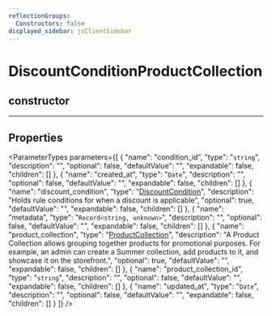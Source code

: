 ```yaml
---
reflectionGroups:
  Constructors: false
displayed_sidebar: jsClientSidebar
---
```



# DiscountConditionProductCollection

## constructor

___

## Properties

<ParameterTypes parameters={[
  {
    "name": "condition_id",
    "type": "`string`",
    "description": "",
    "optional": false,
    "defaultValue": "",
    "expandable": false,
    "children": []
  },
  {
    "name": "created_at",
    "type": "`Date`",
    "description": "",
    "optional": false,
    "defaultValue": "",
    "expandable": false,
    "children": []
  },
  {
    "name": "discount_condition",
    "type": "[DiscountCondition](js_client.internal.DiscountCondition.mdx)",
    "description": "Holds rule conditions for when a discount is applicable",
    "optional": true,
    "defaultValue": "",
    "expandable": false,
    "children": []
  },
  {
    "name": "metadata",
    "type": "`Record<string, unknown>`",
    "description": "",
    "optional": false,
    "defaultValue": "",
    "expandable": false,
    "children": []
  },
  {
    "name": "product_collection",
    "type": "[ProductCollection](js_client.internal.ProductCollection.mdx)",
    "description": "A Product Collection allows grouping together products for promotional purposes. For example, an admin can create a Summer collection, add products to it, and showcase it on the storefront.",
    "optional": true,
    "defaultValue": "",
    "expandable": false,
    "children": []
  },
  {
    "name": "product_collection_id",
    "type": "`string`",
    "description": "",
    "optional": false,
    "defaultValue": "",
    "expandable": false,
    "children": []
  },
  {
    "name": "updated_at",
    "type": "`Date`",
    "description": "",
    "optional": false,
    "defaultValue": "",
    "expandable": false,
    "children": []
  }
]} />
